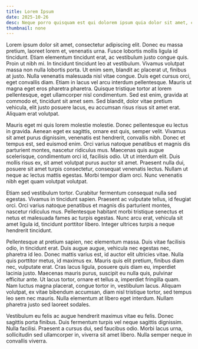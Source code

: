 ```yaml
---
title: Lorem Ipsum
date: 2025-10-26
desc: Neque porro quisquam est qui dolorem ipsum quia dolor sit amet, consectetur, adipisci velit...
thumbnail: none
---
```


Lorem ipsum dolor sit amet, consectetur adipiscing elit. Donec eu massa pretium, laoreet lorem et, venenatis urna. Fusce lobortis mollis ligula id tincidunt. Etiam elementum tincidunt erat, ac vestibulum justo congue quis. Proin ut nibh mi. In tincidunt tincidunt leo at vestibulum. Vivamus volutpat massa non nulla lobortis porta. Ut enim sem, blandit ac placerat ut, finibus at justo. Nulla venenatis malesuada nisl vitae congue. Duis eget cursus orci, eget convallis diam. Etiam in lacus vel arcu interdum pellentesque. Mauris ut magna eget eros pharetra pharetra. Quisque tristique tortor at lorem pellentesque, eget ullamcorper nisl condimentum. Sed est enim, gravida at commodo et, tincidunt sit amet sem. Sed blandit, dolor vitae pretium vehicula, elit justo posuere lacus, eu accumsan risus risus sit amet erat. Aliquam erat volutpat.

Mauris eget mi quis lorem molestie molestie. Donec pellentesque eu lectus in gravida. Aenean eget ex sagittis, ornare est quis, semper velit. Vivamus sit amet purus dignissim, venenatis est hendrerit, convallis nibh. Donec et tempus est, sed euismod enim. Orci varius natoque penatibus et magnis dis parturient montes, nascetur ridiculus mus. Maecenas quis augue scelerisque, condimentum orci id, facilisis odio. Ut ut interdum elit. Duis mollis risus ex, sit amet volutpat purus auctor sit amet. Praesent nulla dui, posuere sit amet turpis consectetur, consequat venenatis lectus. Nullam ut neque ac lectus mattis egestas. Morbi tempor diam orci. Nunc venenatis nibh eget quam volutpat volutpat.

Etiam sed vestibulum tortor. Curabitur fermentum consequat nulla sed egestas. Vivamus in tincidunt sapien. Praesent ac vulputate tellus, id feugiat orci. Orci varius natoque penatibus et magnis dis parturient montes, nascetur ridiculus mus. Pellentesque habitant morbi tristique senectus et netus et malesuada fames ac turpis egestas. Nunc arcu erat, vehicula sit amet ligula id, tincidunt porttitor libero. Integer ultrices turpis a neque hendrerit tincidunt.

Pellentesque at pretium sapien, nec elementum massa. Duis vitae facilisis odio, in tincidunt erat. Duis augue augue, vehicula nec egestas nec, pharetra id leo. Donec mattis varius est, id auctor elit ultricies vitae. Nulla quis porttitor metus, id maximus ex. Mauris quis elit pretium, finibus diam nec, vulputate erat. Cras lacus ligula, posuere quis diam eu, imperdiet lacinia justo. Maecenas mauris purus, suscipit eu nulla quis, pulvinar efficitur ante. Ut lacus tortor, ornare et tellus a, imperdiet fringilla quam. Nam luctus magna placerat, congue tortor in, vestibulum lacus. Aliquam volutpat, ex vitae bibendum accumsan, diam nisl tristique tortor, sed tempus leo sem nec mauris. Nulla elementum at libero eget interdum. Nullam pharetra justo sed laoreet sodales.

Vestibulum eu felis ac augue hendrerit maximus vitae eu felis. Donec sagittis porta finibus. Duis fermentum turpis vel neque sagittis dignissim. Nulla facilisi. Praesent a cursus dui, sed faucibus odio. Morbi lacus urna, sollicitudin sed ullamcorper in, viverra sit amet libero. Nulla semper neque in convallis viverra.
